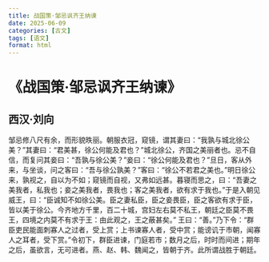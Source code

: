 ```yaml
---
title: 战国策·邹忌讽齐王纳谏
date: 2025-06-09
categories: [古文]
tags: [语文]
format: html
---
```

# 《战国策·邹忌讽齐王纳谏》
## 西汉·刘向
邹忌修八尺有余，而形貌昳丽。朝服衣冠，窥镜，谓其妻曰：“我孰与城北徐公美？”其妻曰：“君美甚，徐公何能及君也？”城北徐公，齐国之美丽者也。忌不自信，而复问其妾曰：“吾孰与徐公美？”妾曰：“徐公何能及君也？”旦日，客从外来，与坐谈，问之客曰：“吾与徐公孰美？”客曰：“徐公不若君之美也。”明日徐公来，孰视之，自以为不如；窥镜而自视，又弗如远甚。暮寝而思之，曰：“吾妻之美我者，私我也；妾之美我者，畏我也；客之美我者，欲有求于我也。”于是入朝见威王，曰：“臣诚知不如徐公美。臣之妻私臣，臣之妾畏臣，臣之客欲有求于臣，皆以美于徐公。今齐地方千里，百二十城，宫妇左右莫不私王，朝廷之臣莫不畏王，四境之内莫不有求于王：由此观之，王之蔽甚矣。”
王曰：“善。”乃下令：“群臣吏民能面刺寡人之过者，受上赏；上书谏寡人者，受中赏；能谤讥于市朝，闻寡人之耳者，受下赏。”令初下，群臣进谏，门庭若市；数月之后，时时而间进；期年之后，虽欲言，无可进者。燕、赵、韩、魏闻之，皆朝于齐。此所谓战胜于朝廷。